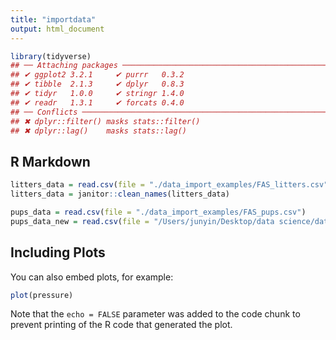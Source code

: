 ```yaml
---
title: "importdata"
output: html_document
---
```


```r
library(tidyverse)
## ── Attaching packages ──────────────────────────────────────────────────────────────────────────────────────────────────────────────────────────────────────────────────────────────── tidyverse 1.2.1 ──
## ✔ ggplot2 3.2.1     ✔ purrr   0.3.2
## ✔ tibble  2.1.3     ✔ dplyr   0.8.3
## ✔ tidyr   1.0.0     ✔ stringr 1.4.0
## ✔ readr   1.3.1     ✔ forcats 0.4.0
## ── Conflicts ─────────────────────────────────────────────────────────────────────────────────────────────────────────────────────────────────────────────────────────────────── tidyverse_conflicts() ──
## ✖ dplyr::filter() masks stats::filter()
## ✖ dplyr::lag()    masks stats::lag()


```

## R Markdown



```r
litters_data = read.csv(file = "./data_import_examples/FAS_litters.csv")
litters_data = janitor::clean_names(litters_data)
```
```r
pups_data = read.csv(file = "./data_import_examples/FAS_pups.csv")
pups_data_new = read.csv(file = "/Users/junyin/Desktop/data science/data_import/data_import_examples/FAS_pups.csv")
```
## Including Plots

You can also embed plots, for example:

```r
plot(pressure)
```

Note that the `echo = FALSE` parameter was added to the code chunk to prevent printing of the R code that generated the plot.
